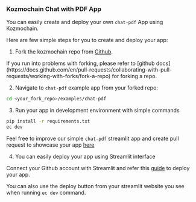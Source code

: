 ### Kozmochain Chat with PDF App

You can easily create and deploy your own `chat-pdf` App using Kozmochain.

Here are few simple steps for you to create and deploy your app:

1. Fork the kozmochain repo from [Github](https://github.com/digitranslab/kozmochain).

<Note>
If you run into problems with forking, please refer to [github docs](https://docs.github.com/en/pull-requests/collaborating-with-pull-requests/working-with-forks/fork-a-repo) for forking a repo.
</Note>

2. Navigate to `chat-pdf` example app from your forked repo:

```bash
cd <your_fork_repo>/examples/chat-pdf
```

3. Run your app in development environment with simple commands

```bash
pip install -r requirements.txt
ec dev
```

Feel free to improve our simple `chat-pdf` streamlit app and create pull request to showcase your app [here](https://docs.digi-trans.org/examples/showcase)

4. You can easily deploy your app using Streamlit interface

Connect your Github account with Streamlit and refer this [guide](https://docs.streamlit.io/streamlit-community-cloud/deploy-your-app) to deploy your app.

You can also use the deploy button from your streamlit website you see when running `ec dev` command.
